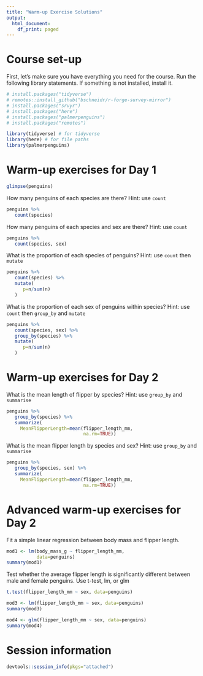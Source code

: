 ```yaml
---
title: "Warm-up Exercise Solutions"
output:
  html_document:
    df_print: paged
---
```


# Course set-up
First, let's make sure you have everything you need for the course. Run the following library statements. If something is not installed, install it.

```r
# install.packages("tidyverse")
# remotes::install_github("bschneidr/r-forge-survey-mirror")
# install.packages("srvyr")
# install.packages("here")
# install.packages("palmerpenguins")
# install.packages("remotes")

library(tidyverse) # for tidyverse
library(here) # for file paths
library(palmerpenguins)


```

# Warm-up exercises for Day 1

```r
glimpse(penguins)
```

How many penguins of each species are there? Hint: use `count`

```r
penguins %>%
   count(species)
```

How many penguins of each species and sex are there? Hint: use `count`

```r
penguins %>%
   count(species, sex)
```

What is the proportion of each species of penguins? Hint: use `count` then `mutate` 

```r
penguins %>%
   count(species) %>%
   mutate(
      p=n/sum(n)
   )
```

What is the proportion of each sex of penguins within species? Hint: use `count` then `group_by` and `mutate` 

```r
penguins %>%
   count(species, sex) %>%
   group_by(species) %>%
   mutate(
      p=n/sum(n)
   )

```

# Warm-up exercises for Day 2

What is the mean length of flipper by species? Hint: use `group_by` and `summarise`
```r
penguins %>%
   group_by(species) %>%
   summarize(
     MeanFlipperLength=mean(flipper_length_mm, 
                            na.rm=TRUE))
```


What is the mean flipper length by species and sex? Hint: use `group_by` and `summarise`
```r
penguins %>%
   group_by(species, sex) %>%
   summarize(
     MeanFlipperLength=mean(flipper_length_mm,
                            na.rm=TRUE))
```

# Advanced warm-up exercises for Day 2

Fit a simple linear regression between body mass and flipper length.

```r
mod1 <- lm(body_mass_g ~ flipper_length_mm,
           data=penguins)
summary(mod1)
```


Test whether the average flipper length is significantly different between male and female penguins. Use t-test, lm, or glm

```r
t.test(flipper_length_mm ~ sex, data=penguins)

mod3 <- lm(flipper_length_mm ~ sex, data=penguins)
summary(mod3)

mod4 <- glm(flipper_length_mm ~ sex, data=penguins)
summary(mod4)
```

# Session information

```r
devtools::session_info(pkgs="attached")
```